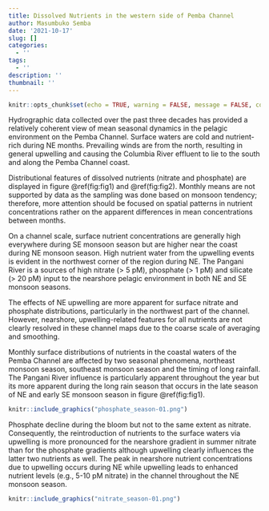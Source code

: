 ```yaml
---
title: Dissolved Nutrients in the western side of Pemba Channel
author: Masumbuko Semba
date: '2021-10-17'
slug: []
categories:
  - ''
tags:
  - ''
description: ''
thumbnail: ''
---
```




```r
knitr::opts_chunk$set(echo = TRUE, warning = FALSE, message = FALSE, comment = "")

```


Hydrographic data collected over the past three decades has provided a relatively coherent view of mean seasonal dynamics in the pelagic environment on the Pemba Channel. Surface waters are cold and nutrient-rich during NE months. Prevailing winds are from the north, resulting in general upwelling and causing the Columbia River effluent to lie to the south and along the Pemba Channel coast.

<!-- Chlorophyll concentrations off Washington illustrate that the spring bloom develops during March and continues into April when it becomes evident in increasing oxygen concentration of surface waters and declining nutrient levels.  -->

<!-- Low nutrient concentrations persist in the euphotic zone from the later half of April through early May when wind conditions become favorable for coastal upwelling. The seasonal shift to upwelling (northerly) winds causes the Columbia River (maximum discharge during June) influence to migrate from the Washington nearshore to the Oregon offshore. Although periodic upwelling events affect the dynamics of both nearshore environments during summer, wind effects are strongest off Oregon. Maximum upwelling influences on nearshore temperature, salinity, oxygen, nutrient levels and chlorophyll concentration occur during June off Washington. A strong thermocline develops over the Washington shelf region during mid- to late summer and northern excursions of low-salinity, river water during periodic wind reversals further contribute to water-column stability in the nearshore environment. Isograms of high nutrient content (e.g., > 5 pM nitrate) rarely break the surface during upwelling favorable conditions past mid-summer   -->

Distributional features of dissolved nutrients (nitrate and phosphate) are displayed in figure \@ref(fig:fig1) and \@ref(fig:fig2). Monthly means are not supported by data as the sampling was done based on monsoon tendency; therefore, more attention should be focused on spatial patterns in nutrient concentrations rather on the apparent differences in mean concentrations between months.

On a channel scale, surface nutrient concentrations are generally high everywhere during SE monsoon season but are higher near the coast during NE monsoon season. High nutrient water from the upwelling events is evident in the northwest corner of the region during NE. The  Pangani River is a sources of high nitrate (> 5 pM), phosphate (> 1 pM) and silicate (> 20 pM) input to the nearshore pelagic environment in both NE and SE monsoon seasons.

The effects of NE upwelling are more apparent for surface nitrate and phosphate distributions, particularly in the northwest part of the channel. However, nearshore, upwelling-related features for all nutrients are not clearly resolved in these channel maps due to the coarse scale of averaging and smoothing. 

Monthly surface distributions of nutrients in the coastal waters of the Pemba Channel are affected by two seasonal phenomena, northeast monsoon season, southeast monsoon season and the timing of long rainfall. The Pangani River influence is particularly apparent throughout the year but its more apparent during the long rain season that occurs in the late season of NE and early SE monsoon season in figure \@ref(fig:fig1).


```r
knitr::include_graphics("phosphate_season-01.png")
```

Phosphate decline during the bloom but not to the same extent as nitrate. Consequently, the reintroduction of nutrients to the surface waters via upwelling is more pronounced for the nearshore gradient in summer nitrate than for the phosphate gradients although upwelling clearly influences the latter two nutrients as well. The peak in nearshore nutrient concentrations due to upwelling occurs during NE  while upwelling leads to enhanced nutrient levels (e.g., 5-10 pM nitrate) in the channel throughout the NE monsoon season. 

```r
knitr::include_graphics("nitrate_season-01.png")
```

